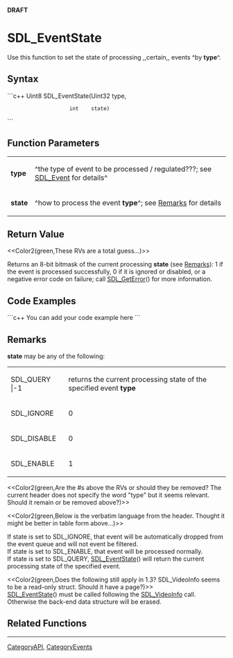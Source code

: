 <!-- pragma section-numbers off -->
<!-- pragma disable-camelcase -->
'''DRAFT'''

= SDL_EventState =
Use this function to set the state of processing ,,certain,, events ^by '''type'''^.


== Syntax ==
```c++
Uint8 SDL_EventState(Uint32 type,
                     int    state)
```

== Function Parameters ==
{|
|'''type'''
|^the type of event to be processed / regulated???; see [[SDL_Event]] for details^
|-
|'''state'''
|^how to process the event '''type'''^; see [[#Remarks|Remarks]] for details
|}

== Return Value ==
<<Color2(green,These RVs are a total guess...)>>

Returns an 8-bit bitmask of the current processing '''state''' (see [[#Remarks|Remarks]]): 1 if the event is processed successfully, 0 if it is ignored or disabled, or a negative error code on failure; call [[SDL_GetError]]() for more information.

== Code Examples ==
```c++
You can add your code example here
```

== Remarks ==
'''state''' may be any of the following:
{|
|SDL_QUERY
|-1
|returns the current processing state of the specified event '''type'''
|-
|SDL_IGNORE
|0
|the event '''type''' will automatically be dropped from the event queue and will not be filtered
|-
|SDL_DISABLE
|0
|^same as SDL_IGNORE^ ???  ^the event '''type''' will not be processed^ ???
|-
|SDL_ENABLE
|1
|the event '''type''' will be processed normally
|}
<<Color2(green,Are the #s above the RVs or should they be removed?  The current header does not specify the word "type" but it seems relevant.  Should it remain or be removed above?)>>

<<Color2(green,Below is the verbatim language from the header. Thought it might be better in table form above...)>>

If state is set to SDL_IGNORE, that event will be automatically dropped from the event queue and will not event be filtered.<br/>
If state is set to SDL_ENABLE, that event will be processed normally.<br/>
If state is set to SDL_QUERY, [[SDL_EventState]]() will return the current processing state of the specified event.

<<Color2(green,Does the following still apply in 1.3?  SDL_VideoInfo seems to be a read-only struct.  Should it have a page?)>><br/>
[[SDL_EventState]]() must be called following the [[SDL_VideoInfo]] call. Otherwise the back-end data structure will be erased.

== Related Functions ==

----
[[CategoryAPI]], [[CategoryEvents]]
